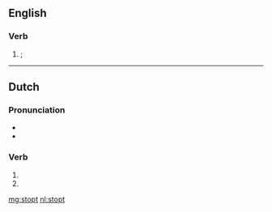 ==English==

===Verb===
{{head|en|verb form}}

# {{obsolete spelling of|stopped|lang=en|nodot=1}}; {{en-past of|stop|nocap=1}}

----

==Dutch==

===Pronunciation===
* {{audio|Nl-stopt.ogg|Audio|lang=nl}}
* {{rhymes|ɔpt|lang=nl}}

===Verb===
{{nl-verb-form}}

# {{nl-verb form of|p=23|n=sg|t=pres|m=ind|stoppen}}
# {{nl-verb form of|n=pl|m=imp|stoppen}}

[[mg:stopt]]
[[nl:stopt]]